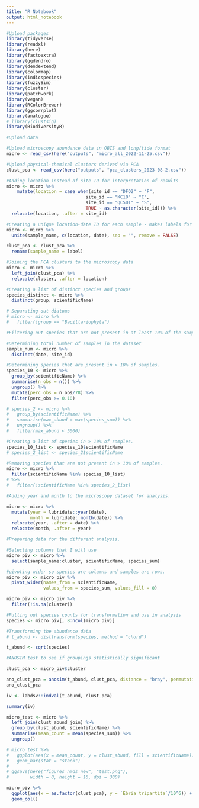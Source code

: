 ```yaml
---
title: "R Notebook"
output: html_notebook
---
```


```r
#Upload packages
library(tidyverse)
library(readxl)
library(here)
library(factoextra)
library(ggdendro)
library(dendextend)
library(colormap)
library(indicspecies)
library(fuzzySim)
library(cluster)
library(patchwork)
library(vegan)
library(RColorBrewer)
library(ggcorrplot) 
library(analogue)
# library(clustsig)
library(BiodiversityR)

```

```r
#Upload data

#Upload microscopy abundance data in OBIS and long/tide format
micro <- read_csv(here("outputs", "micro_all_2022-11-25.csv")) 

#Upload physical-chemical clusters derived via PCA
clust_pca <- read_csv(here("outputs", "pca_clusters_2023-08-2.csv"))

```

```r

#Adding location instead of site ID for interpretation of results
micro <- micro %>% 
    mutate(location = case_when(site_id == "DFO2" ~ "F",
                              site_id == "KC10" ~ "C",
                              site_id == "QCS01" ~ "S",
                              TRUE ~ as.character(site_id))) %>% 
  relocate(location, .after = site_id)

#Creating a unique location-date ID for each sample - makes labels for plotting by dendrogram more informative 
micro <- micro %>% 
  unite(sample_name, c(location, date), sep = "", remove = FALSE)

clust_pca <- clust_pca %>% 
  rename(sample_name = label)

#Joining the PCA clusters to the microscopy data
micro <- micro %>% 
  left_join(clust_pca) %>% 
  relocate(cluster, .after = location)

```

```r
#Creating a list of distinct species and groups
species_distinct <- micro %>% 
  distinct(group, scientificName)

# Separating out diatoms
# micro <- micro %>%
#   filter(!group == "Bacillariophyta")
```

```r
#Filtering out species that are not present in at least 10% of the samples - this is important for the clustering and nMDS methods I am using as these species can skew the results.

#Determining total number of samples in the dataset
sample_num <- micro %>% 
  distinct(date, site_id)

#Determining species that are present in > 10% of samples.
species_10 <- micro %>% 
  group_by(scientificName) %>% 
  summarise(n_obs = n()) %>%
  ungroup() %>% 
  mutate(perc_obs = n_obs/78) %>% 
  filter(perc_obs >= 0.10)

# species_2 <- micro %>% 
#   group_by(scientificName) %>% 
#   summarise(max_abund = max(species_sum)) %>% 
#   ungroup() %>% 
#   filter(max_abund < 5000)

#Creating a list of species in > 10% of samples.
species_10_list <- species_10$scientificName
# species_2_list <- species_2$scientificName

#Removing species that are not present in > 10% of samples.
micro <- micro %>% 
  filter(scientificName %in% species_10_list) 
# %>% 
#   filter(!scientificName %in% species_2_list)
```

```r
#Adding year and month to the microscopy dataset for analysis.

micro <- micro %>% 
  mutate(year = lubridate::year(date),
         month = lubridate::month(date)) %>% 
  relocate(year, .after = date) %>% 
  relocate(month, .after = year)
```

```r
#Preparing data for the different analysis.

#Selecting columns that I will use
micro_piv <- micro %>% 
  select(sample_name:cluster, scientificName, species_sum)

#pivoting wider so species are columns and samples are rows.
micro_piv <- micro_piv %>% 
  pivot_wider(names_from = scientificName, 
              values_from = species_sum, values_fill = 0) 

micro_piv <- micro_piv %>% 
  filter(!is.na(cluster))

```


```r
#Pulling out species counts for transformation and use in analysis
species <- micro_piv[, 8:ncol(micro_piv)]

#Transforming the abundance data
# t_abund <- disttransform(species, method = "chord")

t_abund <- sqrt(species)

```


```r
#ANOSIM test to see if groupings statistically significant 

clust_pca <- micro_piv$cluster

ano_clust_pca = anosim(t_abund, clust_pca, distance = "bray", permutations = 9999)
ano_clust_pca
```

```r
iv <- labdsv::indval(t_abund, clust_pca)

summary(iv)
```
```r
micro_test <- micro %>%
  left_join(clust_abund_join) %>% 
  group_by(clust_abund, scientificName) %>%
  summarise(mean_count = mean(species_sum)) %>% 
  ungroup() 

# micro_test %>% 
#   ggplot(aes(x = mean_count, y = clust_abund, fill = scientificName)) +
#   geom_bar(stat = "stack")
# 
# ggsave(here("figures_nmds_new", "test.png"),
#        width = 8, height = 16, dpi = 300)

micro_piv %>% 
  ggplot(aes(x = as.factor(clust_pca), y = `Ebria tripartita`/10^6)) +
  geom_col()
```

